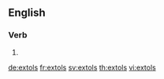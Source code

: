 ==English==

===Verb===
{{head|en|verb form}}

# {{en-third-person singular of|extol}}

[[de:extols]]
[[fr:extols]]
[[sv:extols]]
[[th:extols]]
[[vi:extols]]